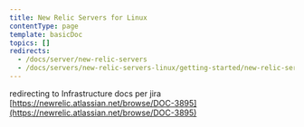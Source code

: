 ```yaml
---
title: New Relic Servers for Linux
contentType: page
template: basicDoc
topics: []
redirects:
  - /docs/server/new-relic-servers
  - /docs/servers/new-relic-servers-linux/getting-started/new-relic-servers
---
```


redirecting to Infrastructure docs per jira [https://newrelic.atlassian.net/browse/DOC-3895](https://newrelic.atlassian.net/browse/DOC-3895)
